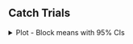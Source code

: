## Catch Trials

<!-- Catch Trial Plot -->

<details>
  <summary>
  Plot - Block means with 95% CIs
  </summary>
  
<br>
  
```r
source('r-scripts/exp-1b/choice-trials/catch_plot.R')
include_graphics(
  file.path(main_dir, "plots/exp-1b/choice-trials/catch_results.png")
)
```

</details> 
